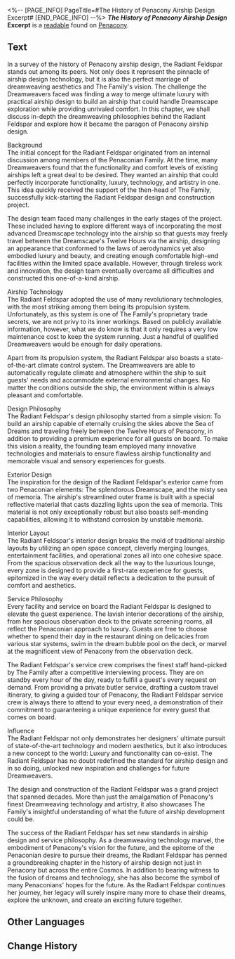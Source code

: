 <%-- [PAGE_INFO]
PageTitle=#The History of Penacony Airship Design Excerpt#
[END_PAGE_INFO] --%>
{{Readable Infobox
|id           = 364
|partIds      = 190659
|title        = ''The History of Penacony Airship Design'' Excerpt
|image        = Item Penacony Readable 1.png
|world        = Penacony
|parts        = 1
|author       = <!--to be added-->
|description  = An excerpt on the Radiant Feldspar taken from a book chronicling the historical evolution of airships.
|part1        = ''The History of Penacony Airship Design'' Excerpt
|source1      = {{cx|Source missing}}
|characters   = 
|factions     = 
}}
'''''The History of Penacony Airship Design'' Excerpt''' is a [[readable]] found on [[Penacony]].
<!--
==Location==
{{Map Embed|<map name>|<marker id>}}
-->
==Text==
In a survey of the history of Penacony airship design, the Radiant Feldspar stands out among its peers. Not only does it represent the pinnacle of airship design technology, but it is also the perfect marriage of dreamweaving aesthetics and The Family's vision. The challenge the Dreamweavers faced was finding a way to merge ultimate luxury with practical airship design to build an airship that could handle Dreamscape exploration while providing unrivaled comfort. In this chapter, we shall discuss in-depth the dreamweaving philosophies behind the Radiant Feldspar and explore how it became the paragon of Penacony airship design.

Background<br />The initial concept for the Radiant Feldspar originated from an internal discussion among members of the Penaconian Family. At the time, many Dreamweavers found that the functionality and comfort levels of existing airships left a great deal to be desired. They wanted an airship that could perfectly incorporate functionality, luxury, technology, and artistry in one. This idea quickly received the support of the then-head of The Family, successfully kick-starting the Radiant Feldspar design and construction project.

The design team faced many challenges in the early stages of the project. These included having to explore different ways of incorporating the most advanced Dreamscape technology into the airship so that guests may freely travel between the Dreamscape's Twelve Hours via the airship, designing an appearance that conformed to the laws of aerodynamics yet also embodied luxury and beauty, and creating enough comfortable high-end facilities within the limited space available. However, through tireless work and innovation, the design team eventually overcame all difficulties and constructed this one-of-a-kind airship.

Airship Technology<br />The Radiant Feldspar adopted the use of many revolutionary technologies, with the most striking among them being its propulsion system. Unfortunately, as this system is one of The Family's proprietary trade secrets, we are not privy to its inner workings. Based on publicly available information, however, what we do know is that it only requires a very low maintenance cost to keep the system running. Just a handful of qualified Dreamweavers would be enough for daily operations.

Apart from its propulsion system, the Radiant Feldspar also boasts a state-of-the-art climate control system. The Dreamweavers are able to automatically regulate climate and atmosphere within the ship to suit guests' needs and accommodate external environmental changes. No matter the conditions outside the ship, the environment within is always pleasant and comfortable.

Design Philosophy<br />The Radiant Feldspar's design philosophy started from a simple vision: To build an airship capable of eternally cruising the skies above the Sea of Dreams and traveling freely between the Twelve Hours of Penacony, in addition to providing a premium experience for all guests on board. To make this vision a reality, the founding team employed many innovative technologies and materials to ensure flawless airship functionality and memorable visual and sensory experiences for guests.

Exterior Design<br />The inspiration for the design of the Radiant Feldspar's exterior came from two Penaconian elements: The splendorous Dreamscape, and the misty sea of memoria. The airship's streamlined outer frame is built with a special reflective material that casts dazzling lights upon the sea of memoria. This material is not only exceptionally robust but also boasts self-mending capabilities, allowing it to withstand corrosion by unstable memoria.

Interior Layout<br />The Radiant Feldspar's interior design breaks the mold of traditional airship layouts by utilizing an open space concept, cleverly merging lounges, entertainment facilities, and operational zones all into one cohesive space. From the spacious observation deck all the way to the luxurious lounge, every zone is designed to provide a first-rate experience for guests, epitomized in the way every detail reflects a dedication to the pursuit of comfort and aesthetics.

Service Philosophy<br />Every facility and service on board the Radiant Feldspar is designed to elevate the guest experience. The lavish interior decorations of the airship, from her spacious observation deck to the private screening rooms, all reflect the Penaconian approach to luxury. Guests are free to choose whether to spend their day in the restaurant dining on delicacies from various star systems, swim in the dream bubble pool on the deck, or marvel at the magnificent view of Penacony from the observation deck.

The Radiant Feldspar's service crew comprises the finest staff hand-picked by The Family after a competitive interviewing process. They are on standby every hour of the day, ready to fulfill a guest's every request on demand. From providing a private butler service, drafting a custom travel itinerary, to giving a guided tour of Penacony, the Radiant Feldspar service crew is always there to attend to your every need, a demonstration of their commitment to guaranteeing a unique experience for every guest that comes on board.

Influence<br />The Radiant Feldspar not only demonstrates her designers' ultimate pursuit of state-of-the-art technology and modern aesthetics, but it also introduces a new concept to the world: Luxury and functionality can co-exist. The Radiant Feldspar has no doubt redefined the standard for airship design and in so doing, unlocked new inspiration and challenges for future Dreamweavers.

The design and construction of the Radiant Feldspar was a grand project that spanned decades. More than just the amalgamation of Penacony's finest Dreamweaving technology and artistry, it also showcases The Family's insightful understanding of what the future of airship development could be.

The success of the Radiant Feldspar has set new standards in airship design and service philosophy. As a dreamweaving technology marvel, the embodiment of Penacony's vision for the future, and the epitome of the Penaconian desire to pursue their dreams, the Radiant Feldspar has penned a groundbreaking chapter in the history of airship design not just in Penacony but across the entire Cosmos. In addition to bearing witness to the fusion of dreams and technology, she has also become the symbol of many Penaconians' hopes for the future. As the Radiant Feldspar continues her journey, her legacy will surely inspire many more to chase their dreams, explore the unknown, and create an exciting future together.

<!--
==Trivia==
* 
-->
==Other Languages==
{{Other Languages
|en   = ''The History of Penacony Airship Design'' Excerpt
|zhs  = 《匹诺康尼飞艇设计史》片段
|zht  = 《匹諾康尼飛艇設計史》片段
|ja   = 『ピノコニー飛行艇設計史』の一部
|ko   = ≪페나코니 비행선 설계 역사≫의 일부
|es   = Fragmento de «La historia del diseño de aeronaves de Colonipenal»
|fr   = ''Histoire des vaisseaux pénaconiens'' - Extrait
|ru   = Отрывок из «Истории конструкций воздушных кораблей Пенаконии»
|th   = บทคัดสรร "ประวัติศาสตร์การออกแบบเรือเหาะของ Penacony"
|vi   = Trích Đoạn "Lịch Sử Thiết Kế Phi Thuyền Penacony"
|de   = Auszug aus „Die Geschichte des Luftschiffdesigns von Penacony“
|id   = Bagian "Sejarah Desain Kapal Terbang Penacony"
|pt   = Trecho de "A História do Design de Aeronaves de Penacony"
}}

==Change History==
{{Change History|2.3}}